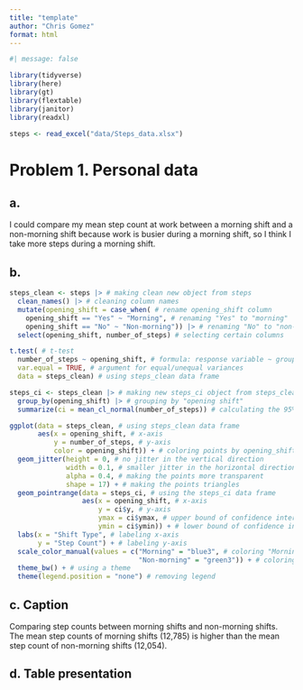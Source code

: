 ```yaml
---
title: "template"
author: "Chris Gomez"
format: html
---
```


```r
#| message: false

library(tidyverse)
library(here)
library(gt)
library(flextable)
library(janitor)
library(readxl)

steps <- read_excel("data/Steps_data.xlsx")
```


# Problem 1. Personal data

## a. 

I could compare my mean step count at work between a morning shift and a non-morning shift because work is busier during a morning shift, so I think I take more steps during a morning shift. 

## b. 

```r
steps_clean <- steps |> # making clean new object from steps
  clean_names() |> # cleaning column names
  mutate(opening_shift = case_when( # rename opening_shift column
    opening_shift == "Yes" ~ "Morning", # renaming "Yes" to "morning"
    opening_shift == "No" ~ "Non-morning")) |> # renaming "No" to "non-morning"
  select(opening_shift, number_of_steps) # selecting certain columns 

t.test( # t-test
  number_of_steps ~ opening_shift, # formula: response variable ~ grouping variable
  var.equal = TRUE, # argument for equal/unequal variances
  data = steps_clean) # using steps_clean data frame

steps_ci <- steps_clean |> # making new steps_ci object from steps_clean
  group_by(opening_shift) |> # grouping by "opening shift"
  summarize(ci = mean_cl_normal(number_of_steps)) # calculating the 95% CI

ggplot(data = steps_clean, # using steps_clean data frame 
       aes(x = opening_shift, # x-axis
           y = number_of_steps, # y-axis
           color = opening_shift)) + # coloring points by opening_shift
  geom_jitter(height = 0, # no jitter in the vertical direction 
              width = 0.1, # smaller jitter in the horizontal direction 
              alpha = 0.4, # making the points more transparent 
              shape = 17) + # making the points triangles 
  geom_pointrange(data = steps_ci, # using the steps_ci data frame
                  aes(x = opening_shift, # x-axis
                      y = ci$y, # y-axis
                      ymax = ci$ymax, # upper bound of confidence interval
                      ymin = ci$ymin)) + # lower bound of confidence interval 
  labs(x = "Shift Type", # labeling x-axis
       y = "Step Count") + # labeling y-axis
  scale_color_manual(values = c("Morning" = "blue3", # coloring "Morning" blue
                                "Non-morning" = "green3")) + # coloring "Non-morning" green
  theme_bw() + # using a theme
  theme(legend.position = "none") # removing legend
```

## c. Caption

Comparing step counts between morning shifts and non-morning shifts. The mean step counts of morning shifts (12,785) is higher than the mean step count of non-morning shifts (12,054).  

## d. Table presentation


